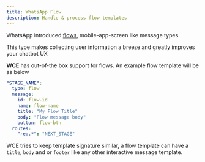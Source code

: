 ```yaml
---
title: WhatsApp Flow
description: Handle & process flow templates
---
```


WhatsApp introduced [flows](https://business.whatsapp.com/products/whatsapp-flows), mobile-app-screen like message types.

This type makes collecting user information a breeze and greatly improves your chatbot UX

**WCE** has out-of-the box support for flows. An example flow template will be as below

```yaml
"STAGE_NAME":
  type: flow
  message:
    id: flow-id
    name: flow-name
    title: "My Flow Title"
    body: "Flow message body"
    button: flow-btn
  routes:
    "re:.*": "NEXT_STAGE"
```

WCE tries to keep template signature similar, a flow template can have a `title`, `body` and or `footer`
like any other interactive message template.
